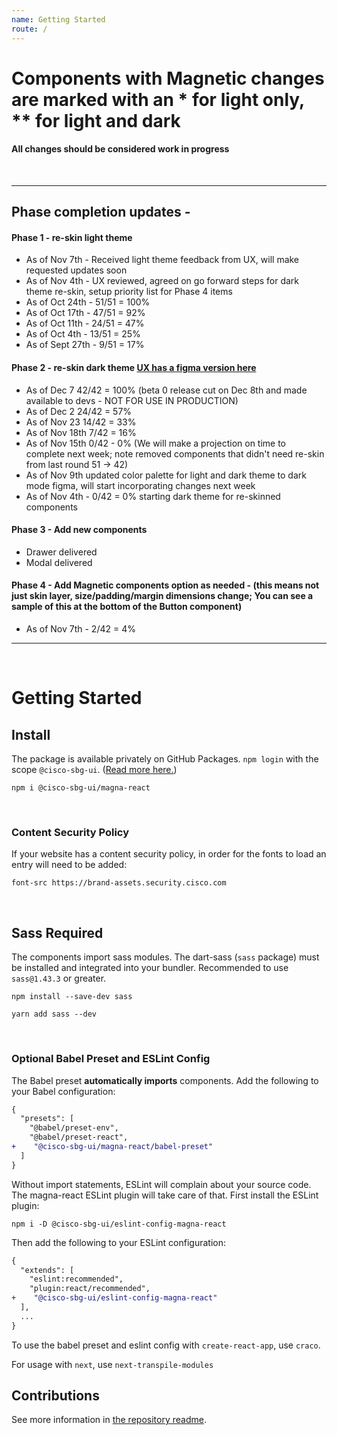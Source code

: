 ```yaml
---
name: Getting Started
route: /
---
```


# **Components with Magnetic changes are marked with an \* for light only, \*\* for light and dark**

#### All changes should be considered work in progress

<br />
<hr />

## Phase completion updates -

#### Phase 1 - re-skin light theme

- As of Nov 7th - Received light theme feedback from UX, will make requested updates soon
- As of Nov 4th - UX reviewed, agreed on go forward steps for dark theme re-skin, setup priority list for Phase 4 items
- As of Oct 24th - 51/51 = 100%
- As of Oct 17th - 47/51 = 92%
- As of Oct 11th - 24/51 = 47%
- As of Oct 4th - 13/51 = 25%
- As of Sept 27th - 9/51 = 17%

#### Phase 2 - re-skin dark theme [UX has a figma version here](https://www.figma.com/file/6ILKQfiWVH6yNzPFk9pkz4/%F0%9F%A7%B2--Magnetic-Design-Library%3A-Dark-Mode-%5BWiP%5D-(Copy)?node-id=33305%3A351330&t=rP6kUD4YtZv5ZUcf-0)
- As of Dec 7 42/42 = 100% (beta 0 release cut on Dec 8th and made available to devs - NOT FOR USE IN PRODUCTION)
- As of Dec 2 24/42 = 57%
- As of Nov 23 14/42 = 33%
- As of Nov 18th 7/42 = 16%
- As of Nov 15th 0/42 - 0% (We will make a projection on time to complete next week; note removed components that didn't need re-skin from last round 51 -> 42)
- As of Nov 9th updated color palette for light and dark theme to dark mode figma, will start incorporating changes next week
- As of Nov 4th - 0/42 = 0% starting dark theme for re-skinned components

#### Phase 3 - Add new components
- Drawer delivered
- Modal delivered

#### Phase 4 - Add Magnetic components option as needed - (this means not just skin layer, size/padding/margin dimensions change; You can see a sample of this at the bottom of the Button component)

- As of Nov 7th - 2/42 = 4%

<hr />
<br />

# Getting Started

## Install

The package is available privately on GitHub Packages. `npm login` with the scope `@cisco-sbg-ui`. ([Read more here.](https://docs.github.com/en/packages/working-with-a-github-packages-registry/working-with-the-npm-registry))

`npm i @cisco-sbg-ui/magna-react`

<br />

### Content Security Policy

If your website has a content security policy, in order for the fonts to load an entry will need to be added:

`font-src https://brand-assets.security.cisco.com`

<br />

## Sass Required

The components import sass modules. The dart-sass (`sass` package) must be installed and integrated into your bundler. Recommended to use `sass@1.43.3` or greater.

```
npm install --save-dev sass

yarn add sass --dev
```

<br />

### Optional Babel Preset and ESLint Config

The Babel preset **automatically imports** components. Add the following to your Babel configuration:

```diff
{
  "presets": [
    "@babel/preset-env",
    "@babel/preset-react",
+    "@cisco-sbg-ui/magna-react/babel-preset"
  ]
}
```

Without import statements, ESLint will complain about your source code. The magna-react ESLint plugin will take care of that. First install the ESLint plugin:

`npm i -D @cisco-sbg-ui/eslint-config-magna-react`

Then add the following to your ESLint configuration:

```diff
{
  "extends": [
    "eslint:recommended",
    "plugin:react/recommended",
+    "@cisco-sbg-ui/eslint-config-magna-react"
  ],
  ...
}
```

To use the babel preset and eslint config with `create-react-app`, use `craco`.

For usage with `next`, use `next-transpile-modules`

## Contributions

See more information in [the repository readme](https://www.github.com/cisco-sbg-ui/magna-react#readme).
